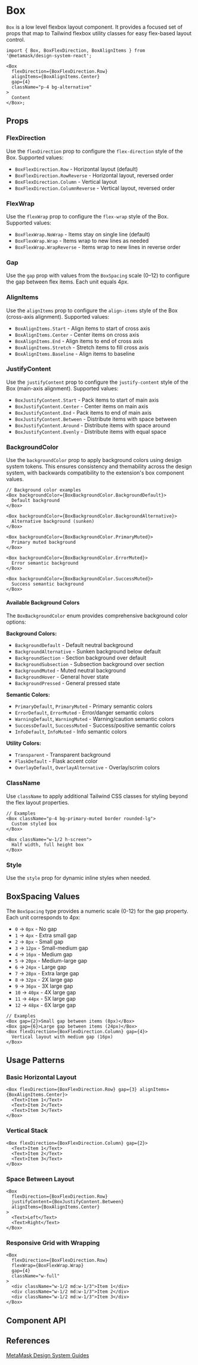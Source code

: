 

# Box

`Box` is a low level flexbox layout component. It provides a focused set of props that map to Tailwind flexbox utility classes for easy flex-based layout control.

```tsx
import { Box, BoxFlexDirection, BoxAlignItems } from '@metamask/design-system-react';

<Box
  flexDirection={BoxFlexDirection.Row}
  alignItems={BoxAlignItems.Center}
  gap={4}
  className="p-4 bg-alternative"
>
  Content
</Box>;
```

<Canvas of={BoxStories.Default} />

## Props

### FlexDirection

Use the `flexDirection` prop to configure the `flex-direction` style of the Box. Supported values:

- `BoxFlexDirection.Row` - Horizontal layout (default)
- `BoxFlexDirection.RowReverse` - Horizontal layout, reversed order
- `BoxFlexDirection.Column` - Vertical layout
- `BoxFlexDirection.ColumnReverse` - Vertical layout, reversed order

<Canvas of={BoxStories.FlexDirection} />

### FlexWrap

Use the `flexWrap` prop to configure the `flex-wrap` style of the Box. Supported values:

- `BoxFlexWrap.NoWrap` - Items stay on single line (default)
- `BoxFlexWrap.Wrap` - Items wrap to new lines as needed
- `BoxFlexWrap.WrapReverse` - Items wrap to new lines in reverse order

<Canvas of={BoxStories.FlexWrap} />

### Gap

Use the `gap` prop with values from the `BoxSpacing` scale (0–12) to configure the gap between flex items. Each unit equals 4px.

<Canvas of={BoxStories.Gap} />

### AlignItems

Use the `alignItems` prop to configure the `align-items` style of the Box (cross-axis alignment). Supported values:

- `BoxAlignItems.Start` - Align items to start of cross axis
- `BoxAlignItems.Center` - Center items on cross axis
- `BoxAlignItems.End` - Align items to end of cross axis
- `BoxAlignItems.Stretch` - Stretch items to fill cross axis
- `BoxAlignItems.Baseline` - Align items to baseline

<Canvas of={BoxStories.AlignItems} />

### JustifyContent

Use the `justifyContent` prop to configure the `justify-content` style of the Box (main-axis alignment). Supported values:

- `BoxJustifyContent.Start` - Pack items to start of main axis
- `BoxJustifyContent.Center` - Center items on main axis
- `BoxJustifyContent.End` - Pack items to end of main axis
- `BoxJustifyContent.Between` - Distribute items with space between
- `BoxJustifyContent.Around` - Distribute items with space around
- `BoxJustifyContent.Evenly` - Distribute items with equal space

<Canvas of={BoxStories.JustifyContent} />

### BackgroundColor

Use the `backgroundColor` prop to apply background colors using design system tokens. This ensures consistency and themability across the design system, with backwards compatibility to the extension's box component values.

<Canvas of={BoxStories.BackgroundColor} />

<Canvas of={BoxStories.BackgroundColorSemantics} />

```tsx
// Background color examples
<Box backgroundColor={BoxBackgroundColor.BackgroundDefault}>
  Default background
</Box>

<Box backgroundColor={BoxBackgroundColor.BackgroundAlternative}>
  Alternative background (sunken)
</Box>

<Box backgroundColor={BoxBackgroundColor.PrimaryMuted}>
  Primary muted background
</Box>

<Box backgroundColor={BoxBackgroundColor.ErrorMuted}>
  Error semantic background
</Box>

<Box backgroundColor={BoxBackgroundColor.SuccessMuted}>
  Success semantic background
</Box>
```

#### Available Background Colors

The `BoxBackgroundColor` enum provides comprehensive background color options:

**Background Colors:**
- `BackgroundDefault` - Default neutral background
- `BackgroundAlternative` - Sunken background below default
- `BackgroundSection` - Section background over default
- `BackgroundSubsection` - Subsection background over section
- `BackgroundMuted` - Muted neutral background
- `BackgroundHover` - General hover state
- `BackgroundPressed` - General pressed state

**Semantic Colors:**
- `PrimaryDefault`, `PrimaryMuted` - Primary semantic colors
- `ErrorDefault`, `ErrorMuted` - Error/danger semantic colors  
- `WarningDefault`, `WarningMuted` - Warning/caution semantic colors
- `SuccessDefault`, `SuccessMuted` - Success/positive semantic colors
- `InfoDefault`, `InfoMuted` - Info semantic colors

**Utility Colors:**
- `Transparent` - Transparent background
- `FlaskDefault` - Flask accent color
- `OverlayDefault`, `OverlayAlternative` - Overlay/scrim colors

### ClassName

Use `className` to apply additional Tailwind CSS classes for styling beyond the flex layout properties.

<Canvas of={BoxStories.ClassName} />

```tsx
// Examples
<Box className="p-4 bg-primary-muted border rounded-lg">
  Custom styled box
</Box>

<Box className="w-1/2 h-screen">
  Half width, full height box
</Box>
```

### Style

Use the `style` prop for dynamic inline styles when needed.

## BoxSpacing Values

The `BoxSpacing` type provides a numeric scale (0-12) for the gap property. Each unit corresponds to 4px:

- `0` → `0px` - No gap
- `1` → `4px` - Extra small gap
- `2` → `8px` - Small gap
- `3` → `12px` - Small-medium gap
- `4` → `16px` - Medium gap
- `5` → `20px` - Medium-large gap
- `6` → `24px` - Large gap
- `7` → `28px` - Extra large gap
- `8` → `32px` - 2X large gap
- `9` → `36px` - 3X large gap
- `10` → `40px` - 4X large gap
- `11` → `44px` - 5X large gap
- `12` → `48px` - 6X large gap

```tsx
// Examples
<Box gap={2}>Small gap between items (8px)</Box>
<Box gap={6}>Large gap between items (24px)</Box>
<Box flexDirection={BoxFlexDirection.Column} gap={4}>
  Vertical layout with medium gap (16px)
</Box>
```

## Usage Patterns

### Basic Horizontal Layout

```tsx
<Box flexDirection={BoxFlexDirection.Row} gap={3} alignItems={BoxAlignItems.Center}>
  <Text>Item 1</Text>
  <Text>Item 2</Text>
  <Text>Item 3</Text>
</Box>
```

### Vertical Stack

```tsx
<Box flexDirection={BoxFlexDirection.Column} gap={2}>
  <Text>Item 1</Text>
  <Text>Item 2</Text>
  <Text>Item 3</Text>
</Box>
```

### Space Between Layout

```tsx
<Box
  flexDirection={BoxFlexDirection.Row}
  justifyContent={BoxJustifyContent.Between}
  alignItems={BoxAlignItems.Center}
>
  <Text>Left</Text>
  <Text>Right</Text>
</Box>
```

### Responsive Grid with Wrapping

```tsx
<Box
  flexDirection={BoxFlexDirection.Row}
  flexWrap={BoxFlexWrap.Wrap}
  gap={4}
  className="w-full"
>
  <div className="w-1/2 md:w-1/3">Item 1</div>
  <div className="w-1/2 md:w-1/3">Item 2</div>
  <div className="w-1/2 md:w-1/3">Item 3</div>
</Box>
```

## Component API

<Controls of={BoxStories.Default} />

## References

[MetaMask Design System Guides](https://www.notion.so/MetaMask-Design-System-Guides-Design-f86ecc914d6b4eb6873a122b83c12940)
